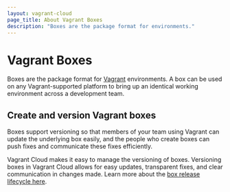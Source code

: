 ```yaml
---
layout: vagrant-cloud
page_title: About Vagrant Boxes
description: "Boxes are the package format for environments."
---
```


# Vagrant Boxes

Boxes are the package format for [Vagrant](https://vagrantup.com/) environments.
A box can be used on any Vagrant-supported platform to bring up an identical
working environment across a development team.

## Create and version Vagrant boxes

Boxes support versioning so that members of your team using Vagrant can update
the underlying box easily, and the people who create boxes can push fixes and
communicate these fixes efficiently.

Vagrant Cloud makes it easy to manage the versioning of boxes. Versioning boxes in
Vagrant Cloud allows for easy updates, transparent fixes, and clear communication in
changes made. Learn more about the [box release lifecycle
here](/vagrant/vagrant-cloud/boxes/lifecycle).